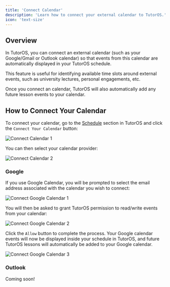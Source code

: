 ```yaml
---
title: 'Connect Calendar'
description: 'Learn how to connect your external calendar to TutorOS.'
icon: 'text-size'
---
```


## Overview

In TutorOS, you can connect an external calendar (such as your Google/Gmail or Outlook calendar) so that events from this calendar are automatically displayed in your TutorOS schedule.

This feature is useful for identifying available time slots around external events, such as university lectures, personal engagements, etc.

Once you connect an calendar, TutorOS will also automatically add any future lesson events to your calendar.

## How to Connect Your Calendar

To connect your calendar, go to the [Schedule](https://platform.tutoros.app/schedule) section in TutorOS and click the `Connect Your Calendar` button:

![Connect Calendar 1](/images/connect-calendar-1.png)

You can then select your calendar provider:

![Connect Calendar 2](/images/connect-calendar-2.png)

### Google

If you use Google Calendar, you will be prompted to select the email address associated with the calendar you wish to connect:

![Connect Google Calendar 1](/images/connect-google-calendar-1.png)

You will then be asked to grant TutorOS permission to read/write events from your calendar:

![Connect Google Calendar 2](/images/connect-google-calendar-2.png)

Click the `Allow` button to complete the process. Your Google calendar events will now be displayed inside your schedule in TutorOS, and future TutorOS lessons
will automatically be added to your Google calendar.

![Connect Google Calendar 3](/images/connect-google-calendar-3.png)

### Outlook

Coming soon!

